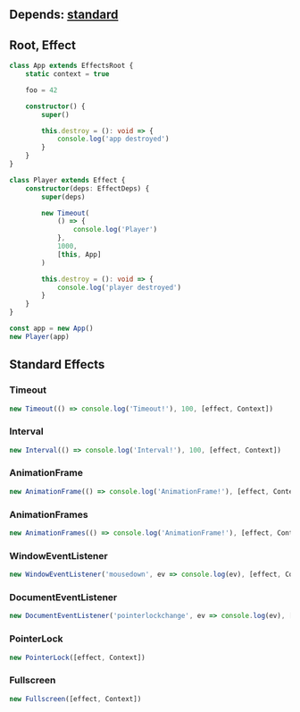 ## Depends: [standard](../../standard/Standard.md)

## Root, Effect
```ts
class App extends EffectsRoot {
    static context = true

    foo = 42

    constructor() {
        super()

        this.destroy = (): void => {
            console.log('app destroyed')
        }
    }
}

class Player extends Effect {
    constructor(deps: EffectDeps) {
        super(deps)

        new Timeout(
            () => {
                console.log('Player')
            },
            1000,
            [this, App]
        )

        this.destroy = (): void => {
            console.log('player destroyed')
        }
    }
}

const app = new App()
new Player(app)
```

## Standard Effects
### Timeout
```ts
new Timeout(() => console.log('Timeout!'), 100, [effect, Context])
```

### Interval
```ts
new Interval(() => console.log('Interval!'), 100, [effect, Context])
```

### AnimationFrame
```ts
new AnimationFrame(() => console.log('AnimationFrame!'), [effect, Context])
```

### AnimationFrames
```ts
new AnimationFrames(() => console.log('AnimationFrame!'), [effect, Context])
```

### WindowEventListener
```ts
new WindowEventListener('mousedown', ev => console.log(ev), [effect, Context], { once: true })
```

### DocumentEventListener
```ts
new DocumentEventListener('pointerlockchange', ev => console.log(ev), [effect, Context], { once: true })
```

### PointerLock
```ts
new PointerLock([effect, Context])
```

### Fullscreen
```ts
new Fullscreen([effect, Context])
```